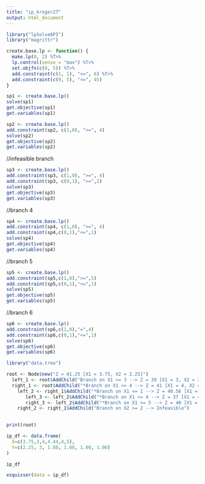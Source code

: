 ```yaml
---
title: "ip_kroger27"
output: html_document
---
```

```r
library("lpSolveAPI")
library("magrittr")
```
```r
create.base.lp <- function() {
  make.lp(0, 2) %T>%
  lp.control(sense = "max") %T>%
  set.objfn(c(8, 5)) %T>%
  add.constraint(c(1, 1), "<=", 6) %T>%
  add.constraint(c(9, 5), "<=", 45)
}
```

```r
sp1 <- create.base.lp()
solve(sp1)
get.objective(sp1)
get.variables(sp1)
```

```r
sp2 <- create.base.lp()
add.constraint(sp2, c(1,0), ">=", 4)
solve(sp2)
get.objective(sp2)
get.variables(sp2)
```
//infeasible branch
```r
sp3 <- create.base.lp()
add.constraint(sp3, c(1,0), ">=", 4)
add.constraint(sp3, c(0,1), ">=",2)
solve(sp3)
get.objective(sp3)
get.variables(sp3)
```
//branch 4
```r
sp4 <- create.base.lp()
add.constraint(sp4, c(1,0), ">=", 4)
add.constraint(sp4,c(0,1),"<=",1)
solve(sp4)
get.objective(sp4)
get.variables(sp4)
```
//branch 5
```r
sp5 <- create.base.lp()
add.constraint(sp5,c(1,0),">=",5)
add.constraint(sp5,c(0,1),"<=",1)
solve(sp5)
get.objective(sp5)
get.variables(sp5)
```
//branch 6
```r
sp6 <- create.base.lp()
add.constraint(sp6,c(1,0),"=",4)
add.constraint(sp6,c(0,1),"<=",1)
solve(sp6)
get.objective(sp6)
get.variables(sp6)
```


```r
library("data.tree")
```

```r
root <- Node$new("Z = 41.25 [X1 = 3.75, X2 = 2.25]")
  left_1 <- root$AddChild("Branch on X1 <= 3 --> Z = 39 [X1 = 3, X2 = 3]")
  right_1 <- root$AddChild("*Branch on X1 <= 4 --> Z = 41 [X1 = 4, X2 = 1.88]")
    left_2 <- right_1$AddChild("*Branch on X1 <= 1 --> Z = 40.56 [X1 = 4.44, X2 = 1]")
       left_3 <- left_2$AddChild("*Branch on X1 <= 4 --> Z = 37 [X1 = 4, X2 = 1]")
       right_3 <- left_2$AddChild("*Branch on X1 <= 5 --> Z = 40 [X1 = 5, X2 = 0]")
    right_2 <- right_1$AddChild("Branch on X2 >= 2 --> Infeasible")
  

print(root)
```

```r
ip_df <- data.frame(
  X=c(3.75,3,4,4.44,4,5),
  Y=c(2.25, 3, 1.80, 1.00, 1.00, 1.00)
)

ip_df

esquisser(data = ip_df)
```

